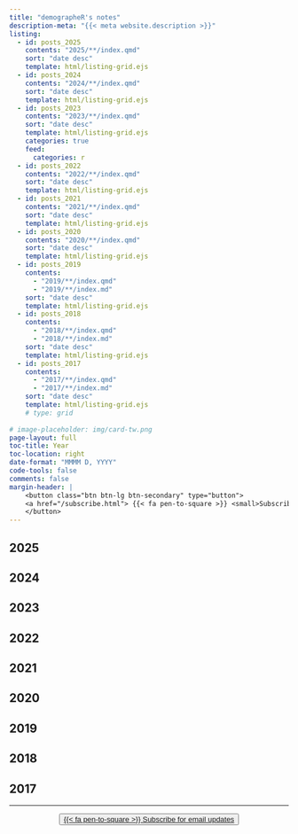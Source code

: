 ```yaml
---
title: "demographeR's notes"
description-meta: "{{< meta website.description >}}"
listing:
  - id: posts_2025
    contents: "2025/**/index.qmd"
    sort: "date desc"
    template: html/listing-grid.ejs
  - id: posts_2024
    contents: "2024/**/index.qmd"
    sort: "date desc"
    template: html/listing-grid.ejs
  - id: posts_2023
    contents: "2023/**/index.qmd"
    sort: "date desc"
    template: html/listing-grid.ejs
    categories: true
    feed: 
      categories: r
  - id: posts_2022
    contents: "2022/**/index.qmd"
    sort: "date desc"
    template: html/listing-grid.ejs
  - id: posts_2021
    contents: "2021/**/index.qmd"
    sort: "date desc"
    template: html/listing-grid.ejs
  - id: posts_2020
    contents: "2020/**/index.qmd"
    sort: "date desc"
    template: html/listing-grid.ejs
  - id: posts_2019
    contents: 
      - "2019/**/index.qmd"
      - "2019/**/index.md"
    sort: "date desc"
    template: html/listing-grid.ejs
  - id: posts_2018
    contents: 
      - "2018/**/index.qmd"
      - "2018/**/index.md"
    sort: "date desc"
    template: html/listing-grid.ejs
  - id: posts_2017
    contents: 
      - "2017/**/index.qmd"
      - "2017/**/index.md"
    sort: "date desc"
    template: html/listing-grid.ejs
    # type: grid
  
# image-placeholder: img/card-tw.png
page-layout: full
toc-title: Year
toc-location: right
date-format: "MMMM D, YYYY"
code-tools: false
comments: false
margin-header: |
    <button class="btn btn-lg btn-secondary" type="button">
    <a href="/subscribe.html"> {{< fa pen-to-square >}} <small>Subscribe</small></a>
    </button>  
---
```


## 2025

::: {#posts_2025}
:::

## 2024

::: {#posts_2024}
:::

## 2023

::: {#posts_2023}
:::

## 2022

::: {#posts_2022}
:::

## 2021

::: {#posts_2021}
:::

## 2020

::: {#posts_2020}
:::

## 2019

::: {#posts_2019}
:::

## 2018

::: {#posts_2018}
:::

## 2017

::: {#posts_2017}
:::

***

<center><button class="btn btn-lg btn-secondary" type="button"><a href="/subscribe.html"> {{< fa pen-to-square >}} Subscribe for email updates</a></button></center>

